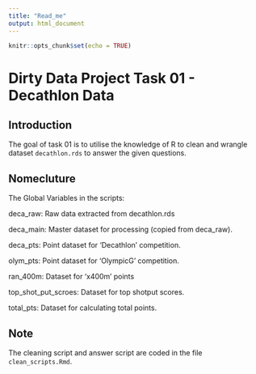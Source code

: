 ```yaml
---
title: "Read_me"
output: html_document
---
```


```r
knitr::opts_chunk$set(echo = TRUE)
```
# Dirty Data Project Task 01 - Decathlon Data
## Introduction
The goal of task 01 is to utilise the knowledge of R to clean and wrangle dataset `decathlon.rds` to answer the given questions.


## Nomecluture
The Global Variables in the scripts:

deca_raw:  Raw data extracted from decathlon.rds

deca_main: Master dataset for processing (copied from deca_raw).

deca_pts: Point dataset for 'Decathlon' competition. 

olym_pts: Point dataset for 'OlympicG' competition. 

ran_400m: Dataset for 'x400m' points

top_shot_put_scroes: Dataset for top shotput scores.

total_pts: Dataset for calculating total points.

## Note
The cleaning script and answer script are coded in the file `clean_scripts.Rmd`.